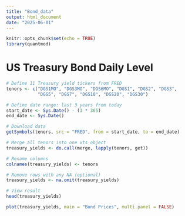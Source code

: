```yaml
---
title: "Bond_data"
output: html_document
date: "2025-06-01"
---
```


```r
knitr::opts_chunk$set(echo = TRUE)
library(quantmod)
```


# US Treasury Bond Daily Level
```r

# Define 11 Treasury yield tickers from FRED
tenors <- c("DGS1MO", "DGS3MO", "DGS6MO", "DGS1", "DGS2", "DGS3",
            "DGS5", "DGS7", "DGS10", "DGS20", "DGS30")

# Define date range: last 3 years from today
start_date <- Sys.Date() - (3 * 365)
end_date <- Sys.Date()

# Download data
getSymbols(tenors, src = "FRED", from = start_date, to = end_date)

# Merge all tenors into one xts object
treasury_yields <- do.call(merge, lapply(tenors, get))

# Rename columns
colnames(treasury_yields) <- tenors

# Remove rows with any NA (optional)
treasury_yields <- na.omit(treasury_yields)

# View result
head(treasury_yields)

```


```r
plot(treasury_yields, main = "Bond Prices", multi.panel = FALSE)
```







